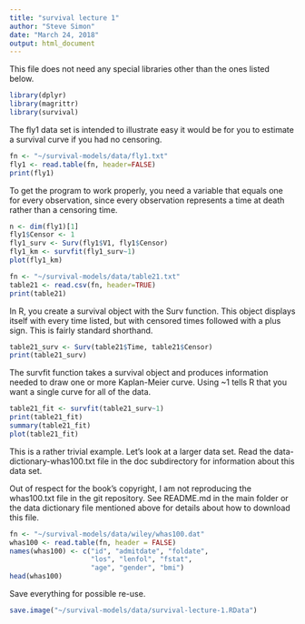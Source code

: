 ```yaml
---
title: "survival lecture 1"
author: "Steve Simon"
date: "March 24, 2018"
output: html_document
---
```


This file does not need any special libraries other than the ones listed below.

```r
library(dplyr)
library(magrittr)
library(survival)
```

The fly1 data set is intended to illustrate easy it would be for you to estimate a survival curve if you had no censoring.

```r
fn <- "~/survival-models/data/fly1.txt"
fly1 <- read.table(fn, header=FALSE)
print(fly1)
```

To get the program to work properly, you need a variable that equals one for every observation, since every observation represents a time at death rather than a censoring time.

```r
n <- dim(fly1)[1]
fly1$Censor <- 1
fly1_surv <- Surv(fly1$V1, fly1$Censor)
fly1_km <- survfit(fly1_surv~1)
plot(fly1_km)
```

```r
fn <- "~/survival-models/data/table21.txt"
table21 <- read.csv(fn, header=TRUE)
print(table21)
```

In R, you create a survival object with the Surv function. This object displays itself with every time listed, but with censored times followed with a plus sign. This is fairly standard shorthand.

```r
table21_surv <- Surv(table21$Time, table21$Censor)
print(table21_surv)
```

The survfit function takes a survival object and produces information needed to draw one or more Kaplan-Meier curve. Using ~1 tells R that you want a single curve for all of the data.

```r
table21_fit <- survfit(table21_surv~1)
print(table21_fit)
summary(table21_fit)
plot(table21_fit)
```

This is a rather trivial example. Let's look at a larger data set. Read the data-dictionary-whas100.txt file in the doc subdirectory for information about this data set.

Out of respect for the book's copyright, I am not reproducing the whas100.txt file in the git repository. See README.md in the main folder or the data dictionary file mentioned above for details about how to download this file.

```r
fn <- "~/survival-models/data/wiley/whas100.dat" 
whas100 <- read.table(fn, header = FALSE) 
names(whas100) <- c("id", "admitdate", "foldate",
                    "los", "lenfol", "fstat",
                    "age", "gender", "bmi")
head(whas100)
```

Save everything for possible re-use.

```r
save.image("~/survival-models/data/survival-lecture-1.RData")
```
